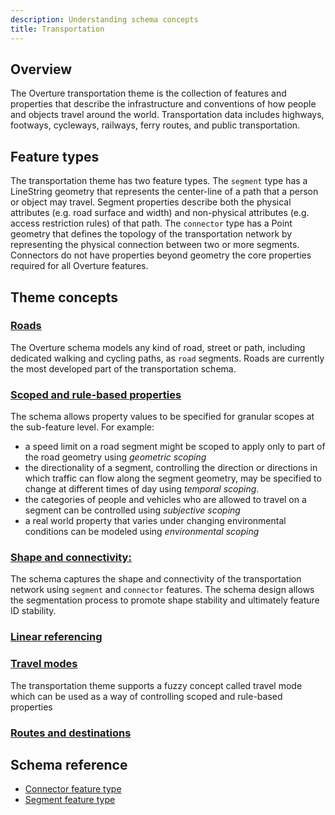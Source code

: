 ```yaml
---
description: Understanding schema concepts
title: Transportation
---
```


## Overview
The Overture transportation theme is the collection of features and properties that describe the infrastructure and conventions of how people and objects travel around the world. Transportation data includes highways, footways, cycleways, railways, ferry routes, and public transportation.

## Feature types

The transportation theme has two feature types. The `segment` type has a LineString geometry that represents the center-line of a path that a person or object may travel. Segment properties describe both the physical attributes (e.g. road surface and width) and non-physical attributes (e.g. access restriction rules) of that path. The `connector` type has a Point geometry that defines the topology of the transportation network by representing the physical connection between two or more segments. Connectors do not have properties beyond geometry the core properties required for all Overture features.

## Theme concepts

### [Roads](/schema/concepts/by-theme/transportation/roads)
The Overture schema models any kind of road, street or path, including dedicated walking and cycling paths, as `road` segments. Roads are currently the most developed part of the transportation schema. 

### [Scoped and rule-based properties](/schema/concepts/scoping-rules)
The schema allows property values to be specified for granular scopes at the sub-feature level. For example:
  - a speed limit on a road segment might be scoped to apply only to part of the road geometry using _geometric scoping_
  - the directionality of a segment, controlling the direction or directions in which traffic can flow along the segment geometry, may be specified to change at different times of day using _temporal scoping_.
  - the categories of people and vehicles who are allowed to travel on a segment can be controlled using _subjective scoping_
  - a real world property that varies under changing environmental conditions can be modeled using _environmental scoping_

### [Shape and connectivity:](/schema/concepts/by-theme/transportation/shape-connectivity)
The schema captures the shape and connectivity of the transportation network using `segment` and `connector` features. The schema design allows the segmentation process to promote shape stability and ultimately feature ID stability. 

### [Linear referencing](/schema/concepts/by-theme/transportation/linear-referencing)

### [Travel modes](/schema/concepts/by-theme/transportation/travel-modes)
The transportation theme supports a fuzzy concept called
travel mode which can be used as a way of controlling scoped
and rule-based properties 

### [Routes and destinations](/schema/concepts/by-theme/transportation/routes-destinations)


## Schema reference
- [Connector feature type](/schema/reference/transportation/connector)
- [Segment feature type](/schema/reference/transportation/segment)
